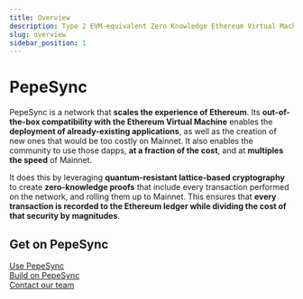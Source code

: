 ```yaml
---
title: Overview
description: Type 2 EVM-equivalent Zero Knowledge Ethereum Virtual Machine
slug: overview
sidebar_position: 1
---
```


# PepeSync

PepeSync is a network that **scales the experience of Ethereum**. Its **out-of-the-box compatibility with the Ethereum Virtual Machine** enables the **deployment of already-existing applications**, as well as the creation of new ones that would be too costly on Mainnet. It also enables the community to use those dapps, **at a fraction of the cost**, and at **multiples the speed** of Mainnet.

It does this by leveraging **quantum-resistant lattice-based cryptography** to create **zero-knowledge proofs** that include every transaction performed on the network, and rolling them up to Mainnet. This ensures that **every transaction is recorded to the Ethereum ledger while dividing the cost of that security by magnitudes**.

## Get on PepeSync

<div id="centered-copy">
  <a href="https://docs.linea.build/use-mainnet" target="self">Use PepeSync</a>
</div>
<div id="centered-copy">
  <a href="https://docs.linea.build/build-on-linea/quickstart">
    Build on PepeSync
  </a>
</div>
<div id="centered-copy">
  <a href="https://support.linea.build/hc/en-us">Contact our team</a>
</div>
